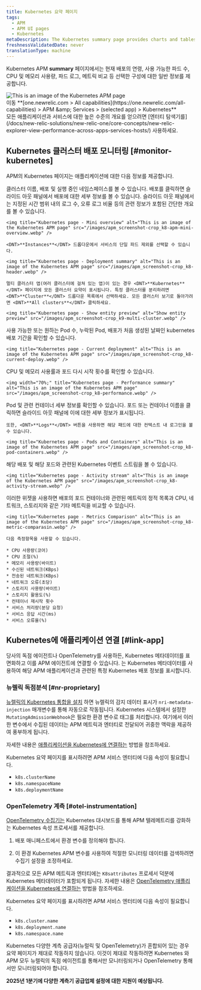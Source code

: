 ```yaml
---
title: Kubernetes 요약 페이지
tags:
  - APM
  - APM UI pages
  - Kubernetes
metaDescription: The Kubernetes summary page provides charts and tables that you can drill down into details about your selected app's performance.
freshnessValidatedDate: never
translationType: machine
---
```


Kubernetes APM <DNT>**summary**</DNT> 페이지에서는 현재 배포의 연령, 사용 가능한 파드 수, CPU 및 메모리 사용량, 파드 로그, 메트릭 비교 등 선택한 구성에 대한 일반 정보를 제공합니다.

<img title="Kubernetes page" alt="This is an image of the Kubernetes APM page" src="/images/apm_screenshot-crop_k8-apm-ui.webp" />

<figcaption>
  이동 <DNT>**[one.newrelic.com &gt; All capabilities](https://one.newrelic.com/all-capabilities) &gt; APM &amp;amp; Services &gt; (selected app) &gt; Kubernetes**</DNT>
</figcaption>

<Callout variant="tip">
  모든 애플리케이션과 서비스에 대한 높은 수준의 개요를 얻으려면 [엔터티 탐색기를](/docs/new-relic-solutions/new-relic-one/core-concepts/new-relic-explorer-view-performance-across-apps-services-hosts/) 사용하세요.
</Callout>

## Kubernetes 클러스터 배포 모니터링 [#monitor-kubernetes]

APM의 Kubernetes 페이지는 애플리케이션에 대한 다음 정보를 제공합니다.

<CollapserGroup>
  <Collapser id="deployment-summary" title="배포 요약">
    클러스터 이름, 배포 및 실행 중인 네임스페이스를 볼 수 있습니다. 배포를 클릭하면 슬라이드 아웃 패널에서 배포에 대한 세부 정보를 볼 수 있습니다. 슬라이드 아웃 패널에서는 지정된 시간 범위 내의 로그 수, 오류 로그 비율 등의 관련 정보가 포함된 간단한 개요를 볼 수 있습니다.

    <img title="Kubernetes page - Mini overview" alt="This is an image of the Kubernetes APM page" src="/images/apm_screenshot-crop_k8-apm-mini-overview.webp" />

    <DNT>**Instances**</DNT> 드롭다운에서 서비스의 단일 파드 제외를 선택할 수 있습니다.

    <img title="Kubernetes page - Deployment summary" alt="This is an image of the Kubernetes APM page" src="/images/apm_screenshot-crop_k8-header.webp" />

    멀티 클러스터 앱(여러 클러스터에 걸쳐 있는 앱)이 있는 경우 <DNT>**Kubernetes**</DNT> 페이지에 모든 클러스터 요약이 표시됩니다. 특정 클러스터를 분리하려면 <DNT>**Cluster**</DNT> 드롭다운 목록에서 선택하세요. 모든 클러스터 보기로 돌아가려면 <DNT>**All clusters**</DNT> 클릭하세요.

    <img title="Kubernetes page - Show entity preview" alt="Show entity preview" src="/images/apm_screenshot-crop_k9-multi-cluster.webp" />
  </Collapser>

  <Collapser id="current-deployment" title="현재 배포">
    사용 가능한 또는 원하는 Pod 수, 누락된 Pod, 배포가 처음 생성된 날짜인 kubernetes 배포 기간을 확인할 수 있습니다.

    <img title="Kubernetes page - Current deployment" alt="This is an image of the Kubernetes APM page" src="/images/apm_screenshot-crop_k8-current-deploy.webp" />
  </Collapser>

  <Collapser id="performance-summary" title="배포에 대한 성능 요약">
    CPU 및 메모리 사용률과 포드 다시 시작 횟수를 확인할 수 있습니다.

    <img width="70%;" title="Kubernetes page - Performance summary" alt="This is an image of the Kubernetes APM page" src="/images/apm_screenshot-crop_k8-performance.webp" />
  </Collapser>

  <Collapser id="pods-containers" title="포드 및 컨테이너">
    Pod 및 관련 컨테이너 세부 정보를 확인할 수 있습니다. 포드 또는 컨테이너 이름을 클릭하면 슬라이드 아웃 패널에 이에 대한 세부 정보가 표시됩니다.

    또한, <DNT>**Logs**</DNT> 버튼을 사용하면 해당 패드에 대한 컨텍스트 내 로그인을 볼 수 있습니다.

    <img title="Kubernetes page - Pods and Containers" alt="This is an image of the Kubernetes APM page" src="/images/apm_screenshot-crop_k8-pod-containers.webp" />
  </Collapser>

  <Collapser id="activity-stream" title="활동 스트림">
    해당 배포 및 해당 포드와 관련된 Kubernetes 이벤트 스트림을 볼 수 있습니다.

    <img title="Kubernetes page - Activity stream" alt="This is an image of the Kubernetes APM page" src="/images/apm_screenshot-crop_k8-activity-stream.webp" />
  </Collapser>

  <Collapser id="metrics-comparison" title="측정항목 비교">
    이러한 위젯을 사용하면 배포의 포드 컨테이너와 관련된 메트릭의 정적 목록과 CPU, 네트워크, 스토리지와 같은 기타 메트릭을 비교할 수 있습니다.

    <img title="Kubernetes page - Metrics Comparison" alt="This is an image of the Kubernetes APM page" src="/images/apm_screenshot-crop_k8-metric-comparasin.webp" />

    다음 측정항목을 사용할 수 있습니다.

    * CPU 사용량(코어)
    * CPU 조절(%)
    * 메모리 사용량(바이트)
    * 수신된 네트워크(KBps)
    * 전송된 네트워크(KBps)
    * 네트워크 오류(초당)
    * 스토리지 사용량(바이트)
    * 스토리지 활용도(%)
    * 컨테이너 재시작 횟수
    * 서비스 처리량(분당 요청)
    * 서비스 응답 시간(ms)
    * 서비스 오류율(%)
  </Collapser>
</CollapserGroup>

## Kubernetes에 애플리케이션 연결 [#link-app]

당사의 독점 에이전트나 OpenTelemetry를 사용하든, Kubernetes 메타데이터를 표면화하고 이를 APM 에이전트에 연결할 수 있습니다. <InlinePopover type="apm" />는 Kubernetes 메타데이터를 사용하여 해당 APM 애플리케이션과 관련된 특정 Kubernetes 배포 정보를 표시합니다.

### 뉴렐릭 독점분석 [#nr-proprietary]

[뉴렐릭의 Kubernetes 통합을 설치](/install/kubernetes/) 하면 뉴렐릭의 감지 데이터 표시가 `nri-metadata-injection` 매개변수를 통해 자동으로 작동됩니다. Kubernetes 시스템에서 설정한 `MutatingAdmissionWebhook`은 필요한 환경 변수로 태그를 처리합니다. 여기에서 이러한 변수에서 수집된 데이터는 APM 메트릭과 엔터티로 전달되어 귀중한 맥락을 제공하여 풍부하게 됩니다.

자세한 내용은 [애플리케이션을 Kubernetes에 연결하는](/docs/kubernetes-pixie/kubernetes-integration/advanced-configuration/link-your-applications-kubernetes/) 방법을 참조하세요.

Kubernetes 요약 페이지를 표시하려면 APM 서비스 엔터티에 다음 속성이 필요합니다.

* `k8s.clusterName`
* `k8s.namespaceName`
* `k8s.deploymentName`

### OpenTelemetry 계측 [#otel-instrumentation]

[OpenTelemetry 수집기는](/docs/opentelemetry/get-started/collector-processing/opentelemetry-collector-processing-intro/) Kubernetes 대시보드를 통해 APM 텔레메트리를 강화하는 Kubernetes 속성 프로세서를 제공합니다.

1. 배포 매니페스트에서 환경 변수를 정의해야 합니다.

2. 이 환경 Kubernetes APM 변수를 사용하여 적절한 모니터링 데이터를 검색하려면 수집기 설정을 조정하세요.

결과적으로 모든 APM 메트릭과 엔터티에는 `K8sattributes` 프로세서 덕분에 Kubernetes 메타데이터가 포함되게 됩니다. 자세한 내용은 [OpenTelemetry 애플리케이션을 Kubernetes에 연결하는](/docs/kubernetes-pixie/kubernetes-integration/advanced-configuration/link-otel-applications-kubernetes/) 방법을 참조하세요.

Kubernetes 요약 페이지를 표시하려면 APM 서비스 엔터티에 다음 속성이 필요합니다.

* `k8s.cluster.name`
* `k8s.deployment.name`
* `k8s.namespace.name`

<Callout variant="caution">
  Kubernetes 다양한 계측 공급자(뉴럴릭 및 OpenTelemetry)가 혼합되어 있는 경우 요약 페이지가 제대로 작동하지 않습니다. 이것이 제대로 작동하려면 Kubernetes 와 APM 모두 뉴렐릭의 독점 에이전트를 통해서만 모니터링되거나 OpenTelemetry 통해서만 모니터링되어야 합니다.

  **2025년 1분기에 다양한 계측기 공급업체 설정에 대한 지원이 예상됩니다.**
</Callout>